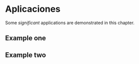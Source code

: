 # Aplicaciones

Some _significant_ applications are demonstrated in this chapter.

## Example one

## Example two
